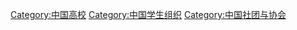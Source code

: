 [[Category:中国高校|Category:中国高校]]
[[Category:中国学生组织|Category:中国学生组织]]
[[Category:中国社团与协会|Category:中国社团与协会]]